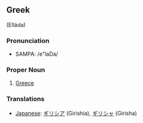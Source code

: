 ==Greek==
(Elláda)
===Pronunciation===
*SAMPA: /e"laDa/
===Proper Noun===
#[[Greece]]

===Translations===
*[[Japanese]]: [[ギリシア]] (Girishia), [[ギリシャ]] (Girisha)